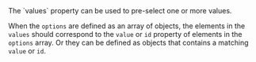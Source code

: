 
<Section code="values">
  The `values` property can be used to pre-select one or more values.

  <Example
    Component={Strings}
    code={StringsSrc}
    caption="values"
    highlightLines="7"
    expand={false}
  />

  When the `options` are defined as an array of objects, the elements in the
  `values` should correspond to the `value` or `id` property of elements in
  the `options` array.  Or they can be defined as objects that contains a
  matching `value` or `id`.

  <Example
    Component={Values}
    code={ValuesSrc}
    caption="values"
    highlightLines="7"
    expand={false}
  />
</Section>
